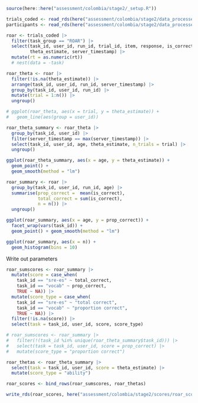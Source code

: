 ```r
source(here::here("assessment/colombia/stage2/_setup.R"))

trials_coded <- read_rds(here("assessment/colombia/stage2/data_processed/trials_coded.rds"))
participants <- read_rds(here("assessment/colombia/stage2/data_processed/participants.rds"))
```

```r
roar <- trials_coded |>
  filter(task_group == "ROAR") |>
  select(task_id, user_id, run_id, trial_id, item, response, is_correct, rt, age,
         theta_estimate, server_timestamp) |>
  mutate(rt = as.numeric(rt))
  # nest(data = -task)
```

```r
roar_theta <- roar |>
  filter(!is.na(theta_estimate)) |>
  arrange(task_id, user_id, run_id, server_timestamp) |>
  group_by(task_id, user_id, run_id) |>
  mutate(trial = 1:n()) |>
  ungroup()

# ggplot(roar_theta, aes(x = trial, y = theta_estimate)) +
#   geom_line(aes(group = user_id))

roar_theta_summary <- roar_theta |>
  group_by(task_id, user_id) |>
  filter(server_timestamp == max(server_timestamp)) |>
  select(task_id, user_id, age, theta_estimate, n_trials = trial) |>
  ungroup()

ggplot(roar_theta_summary, aes(x = age, y = theta_estimate)) +
  geom_point() +
  geom_smooth(method = "lm")

roar_summary <- roar |>
  group_by(task_id, user_id, run_id, age) |>
  summarise(prop_correct =  mean(is_correct),
            total_correct = sum(is_correct),
            n = n()) |>
  ungroup()
```

```r
ggplot(roar_summary, aes(x = age, y = prop_correct)) +   
  facet_wrap(vars(task_id)) +
  geom_point() + geom_smooth(method = "lm")

ggplot(roar_summary, aes(x = n)) + 
  geom_histogram(bins = 10)
```

Write out parameters

```r
roar_sumscores <- roar_summary |>
  mutate(score = case_when(
    task_id == "sre-es" ~ total_correct,
    task_id == "vocab" ~ prop_correct,
    TRUE ~ NA)) |>
  mutate(score_type = case_when(
    task_id == "sre-es" ~ "total correct",
    task_id == "vocab" ~ "proportion correct",
    TRUE ~ NA)) |>
  filter(!is.na(score)) |>
  select(task = task_id, user_id, score, score_type)

# roar_sumscores <- roar_summary |>
#   filter(!(task_id %in% unique(roar_theta_summary$task_id))) |>
#   select(task = task_id, user_id, score = prop_correct) |>
#   mutate(score_type = "proportion correct")

roar_thetas <- roar_theta_summary |>
  select(task = task_id, user_id, score = theta_estimate) |>
  mutate(score_type = "ability")

roar_scores <- bind_rows(roar_sumscores, roar_thetas)

write_rds(roar_scores, here("assessment/colombia/stage2/scores/roar_scores.rds"))
```
